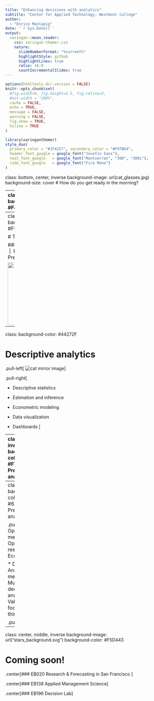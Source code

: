 ```yaml
---
title: "Enhancing decisions with analytics"
subtitle: "Center for Applied Technology, Westmont College"
author: 
  - "Enrico Manlapig"
date: '`r Sys.Date()`'
output:
  xaringan::moon_reader:
    css: xaringan-themer.css
    nature:
      slideNumberFormat: "%current%"
      highlightStyle: github
      highlightLines: true
      ratio: 16:9
      countIncrementalSlides: true
---
```


```r
options(htmltools.dir.version = FALSE)
knitr::opts_chunk$set(
  #fig.width=9, fig.height=3.5, fig.retina=3,
  #out.width = "100%",
  cache = FALSE,
  echo = TRUE,
  message = FALSE, 
  warning = FALSE,
  fig.show = TRUE,
  hiline = TRUE
)
```

```r
library(xaringanthemer)
style_duo(
  primary_color = "#1F4257", secondary_color = "#F97B64",
  header_font_google = google_font("Josefin Sans"),
  text_font_google   = google_font("Montserrat", "300", "300i"),
  code_font_google   = google_font("Fira Mono")
)
```


class: bottom, center, inverse
background-image: url(cat_glasses.jpg)
background-size: cover
# How do you get ready in the morning?


---
class: center, middle
background-color: #F4F1EF

# What does it mean to make a good decision?

.pull-left[
.right[<img src = "DQ_yarn.png"/>]
]


.pull-right[
.left[<img src = "cat_playing.svg" height = 300/>
<img src = "life_scribble.png" height = 200/>]
]

---
class: center, middle
background-color: #F5F4F0

# Types of analytics


### Descriptive analytics &nbsp;|&nbsp;  Predictive analytics &nbsp;|&nbsp;  Prescriptive analytics

<img src = "cat_back_turned_yarn.svg" height = 200/>




---
class: 
background-color: #44272F

# Descriptive analytics

.pull-left[
![cat mirror image](cat_mirror.svg)
]

.pull-right[

* Descriptive statistics

* Estimation and inference

* Econometric modeling

* Data visualization

* Dashboards
]

---
class: inverse
background-color: #F7FF8C
# Prescriptive analytics


.pull-left[

* Machine learning methods
  - Supervised
      + Classification
      + Regression
  - Unsupervised
      + Clustering
      + Association
      
Unofficially :)
  * Subjective beliefs
  * Scenario analysis
  * Simulation
]

.pull-right[
![cat mirror image](wet_cat.svg)
]


---
class: 
background-color: #654D4E
# Prescriptive analytics

.pull-left[
* Optimization methods 
    - Operations research
    - Economics
    
* Decision Analytic methods
    - Multi-criteria decision analysis
    - Value focused thinking
]

.pull-right[
<center><img src = "cat_in_tuxedo.png" height = 450 /></center>
]



---
class: center, middle, inverse
background-image: url("stars_background.svg")
background-color: #F5D443


# Coming soon!

.center[### EB020 Research & Forecasting in San Francisco ]

.center[### EB138 Applied Management Science]

.center[### EB196 Decision Lab]